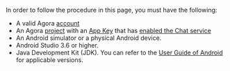 <PlatformWrapper platform="android">

In order to follow the procedure in this page, you must have the following:

- A valid Agora [account](../reference/manage-agora-account#create-an-agora-account)
- An Agora [project](../reference/manage-agora-account#create-and-manage-projects) with an [App Key](enable#get-the-information-of-the-chat-project) that has [enabled the Chat service](enable) 
- An Android simulator or a physical Android device.
- Android Studio 3.6 or higher.
- Java Development Kit (JDK). You can refer to the [User Guide of Android](https://developer.android.com/studio/write/java8-support) for applicable versions.

</PlatformWrapper>
